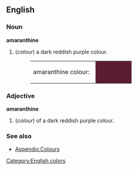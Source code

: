 {{Wikipedia}}
==English==

===Noun===
'''amaranthine'''
#(''colour'') a dark reddish purple colour.
#:<table><tr><td>amaranthine colour: &nbsp;</td><td bgcolor="#5b1e31" width="80">&nbsp; </td></tr></table>

===Adjective===
'''amaranthine'''
#(''colour'') of a dark reddish purple colour.

===See also===
*[[Wiktionary_Appendix:Colours|Appendix:Colours]]


[[Category:English colors]]